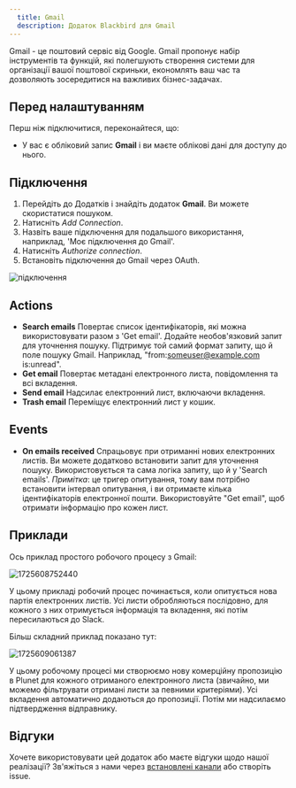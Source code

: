 ```yaml
---
  title: Gmail
  description: Додаток Blackbird для Gmail
---
```


<LinkCard title="Переглянути на Github" target="_blank" href="https://github.com/bb-io/Gmail" icon="github" />

Gmail - це поштовий сервіс від Google. Gmail пропонує набір інструментів та функцій, які полегшують створення системи для організації вашої поштової скриньки, економлять ваш час та дозволяють зосередитися на важливих бізнес-задачах.

## Перед налаштуванням

Перш ніж підключитися, переконайтеся, що:

- У вас є обліковий запис **Gmail** і ви маєте облікові дані для доступу до нього.

## Підключення

1. Перейдіть до Додатків і знайдіть додаток **Gmail**. Ви можете скористатися пошуком.
2. Натисніть _Add Connection_.
3. Назвіть ваше підключення для подальшого використання, наприклад, 'Моє підключення до Gmail'.
4. Натисніть _Authorize connection_.
5. Встановіть підключення до Gmail через OAuth.

![підключення](https://raw.githubusercontent.com/bb-io/Gmail/main/image/README/1725554354745.png)

## Actions

- **Search emails** Повертає список ідентифікаторів, які можна використовувати разом з 'Get email'. Додайте необов'язковий запит для уточнення пошуку. Підтримує той самий формат запиту, що й поле пошуку Gmail. Наприклад, "from:someuser@example.com is:unread".
- **Get email** Повертає метадані електронного листа, повідомлення та всі вкладення.
- **Send email** Надсилає електронний лист, включаючи вкладення.
- **Trash email** Переміщує електронний лист у кошик.

## Events

- **On emails received** Спрацьовує при отриманні нових електронних листів. Ви можете додатково встановити запит для уточнення пошуку. Використовується та сама логіка запиту, що й у 'Search emails'. *Примітка*: це тригер опитування, тому вам потрібно встановити інтервал опитування, і ви отримаєте кілька ідентифікаторів електронної пошти. Використовуйте "Get email", щоб отримати інформацію про кожен лист.

## Приклади

Ось приклад простого робочого процесу з Gmail:

![1725608752440](https://raw.githubusercontent.com/bb-io/Gmail/main/image/README/1725608752440.png)

У цьому прикладі робочий процес починається, коли опитується нова партія електронних листів. Усі листи обробляються послідовно, для кожного з них отримується інформація та вкладення, які потім пересилаються до Slack.

Більш складний приклад показано тут:

![1725609061387](https://raw.githubusercontent.com/bb-io/Gmail/main/image/README/1725609061387.png)

У цьому робочому процесі ми створюємо нову комерційну пропозицію в Plunet для кожного отриманого електронного листа (звичайно, ми можемо фільтрувати отримані листи за певними критеріями). Усі вкладення автоматично додаються до пропозиції. Потім ми надсилаємо підтвердження відправнику.

## Відгуки

Хочете використовувати цей додаток або маєте відгуки щодо нашої реалізації? Зв'яжіться з нами через [встановлені канали](https://www.blackbird.io/) або створіть issue.